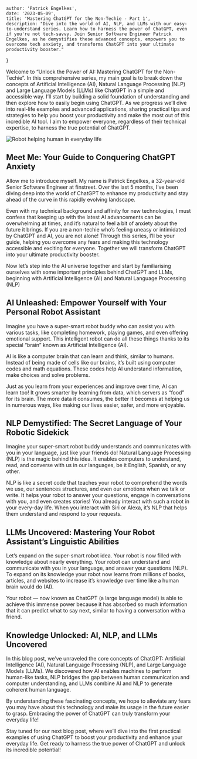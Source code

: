 
    author: 'Patrick Engelkes',
    date: '2023-05-09',
    title: 'Mastering ChatGPT for the Non-Techie - Part 1',
    description: "Dive into the world of AI, NLP, and LLMs with our easy-to-understand series. Learn how to harness the power of ChatGPT, even if you're not tech-savvy. Join Senior Software Engineer Patrick Engelkes, as he demystifies these advanced concepts, empowers you to overcome tech anxiety, and transforms ChatGPT into your ultimate productivity booster."
}


Welcome to “Unlock the Power of AI: Mastering ChatGPT for the Non-Techie”. In this comprehensive series, my main goal is to break down the concepts of Artificial Intelligence (AI), Natural Language Processing (NLP) and Large Language Models (LLMs) like ChatGPT in a simple and accessible way. I’ll start by building a solid foundation of understanding and then explore how to easily begin using ChatGPT. As we progress we’ll dive into real-life examples and advanced applications, sharing practical tips and strategies to help you boost your productivity and make the most out of this incredible AI tool. I aim to empower everyone, regardless of their technical expertise, to harness the true potential of ChatGPT.

<Image src={aiHelpingHuman} alt="Robot helping human in everyday life" />

## Meet Me: Your Guide to Conquering ChatGPT Anxiety

Allow me to introduce myself. My name is Patrick Engelkes, a 32-year-old Senior Software Engineer at finstreet. Over the last 5 months, I’ve been diving deep into the world of ChatGPT to enhance my productivity and stay ahead of the curve in this rapidly evolving landscape.

Even with my technical background and affinity for new technologies, I must confess that keeping up with the latest AI advancements can be overwhelming at times, and it’s natural to feel a bit of anxiety about the future it brings. If you are a non-techie who’s feeling uneasy or intimidated by ChatGPT and AI, you are not alone! Through this series, I’ll be your guide, helping you overcome any fears and making this technology accessible and exciting for everyone. Together we will transform ChatGPT into your ultimate productivity booster.

Now let’s step into the AI universe together and start by familiarising ourselves with some important principles behind ChatGPT and LLMs, beginning with Artificial Intelligence (AI) and Natural Language Processing (NLP)

## AI Unleashed: Empower Yourself with Your Personal Robot Assistant

Imagine you have a super-smart robot buddy who can assist you with various tasks, like completing homework, playing games, and even offering emotional support. This intelligent robot can do all these things thanks to its special “brain” known as Artificial Intelligence (AI).

AI is like a computer brain that can learn and think, similar to humans. Instead of being made of cells like our brains, it’s built using computer codes and math equations. These codes help AI understand information, make choices and solve problems.

Just as you learn from your experiences and improve over time, AI can learn too! It grows smarter by learning from data, which servers as “food” for its brain. The more data it consumes, the better it becomes at helping us in numerous ways, like making our lives easier, safer, and more enjoyable.

## NLP Demystified: The Secret Language of Your Robotic Sidekick
Imagine your super-smart robot buddy understands and communicates with you in your language, just like your friends do! Natural Language Processing (NLP) is the magic behind this idea. It enables computers to understand, read, and converse with us in our languages, be it English, Spanish, or any other.

NLP is like a secret code that teaches your robot to comprehend the words we use, our sentences structures, and even our emotions when we talk or write. It helps your robot to answer your questions, engage in conversations with you, and even creates stories! You already interact with such a robot in your every-day life. When you interact with Siri or Alexa, it’s NLP that helps them understand and respond to your requests.

## LLMs Uncovered: Mastering Your Robot Assistant’s Linguistic Abilities

Let’s expand on the super-smart robot idea. Your robot is now filled with knowledge about nearly everything. Your robot can understand and communicate with you in your language, and answer your questions (NLP). To expand on its knowledge your robot now learns from millions of books, articles, and websites to increase it’s knowledge over time like a human brain would do (AI).

Your robot — now known as ChatGPT (a large language model) is able to achieve this immense power because it has absorbed so much information that it can predict what to say next, similar to having a conversation with a friend.

## Knowledge Unlocked: AI, NLP, and LLMs Uncovered

In this blog post, we’ve unraveled the core concepts of ChatGPT: Artificial Intelligence (AI), Natural Language Processing (NLP), and Large Language Models (LLMs). We discovered how AI enables machines to perform human-like tasks, NLP bridges the gap between human communication and computer understanding, and LLMs combine AI and NLP to generate coherent human language.

By understanding these fascinating concepts, we hope to alleviate any fears you may have about this technology and make its usage in the future easier to grasp. Embracing the power of ChatGPT can truly transform your everyday life!

Stay tuned for our next blog post, where we’ll dive into the first practical examples of using ChatGPT to boost your productivity and enhance your everyday life. Get ready to harness the true power of ChatGPT and unlock its incredible potential!
